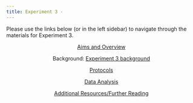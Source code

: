 ```yaml
---
title: Experiment 3 - 
---
```


Please use the links below (or in the left sidebar) to navigate through the materials for Experiment 3.

<center>| [Aims and Overview](./3aims.qmd)  

Background: [Experiment 3 background](./3intro1.qmd) 

[Protocols](./3protocols.qmd) 

[Data Analysis](./3data.qmd) 

[Additional Resources/Further Reading](./3further.qmd) </center>
